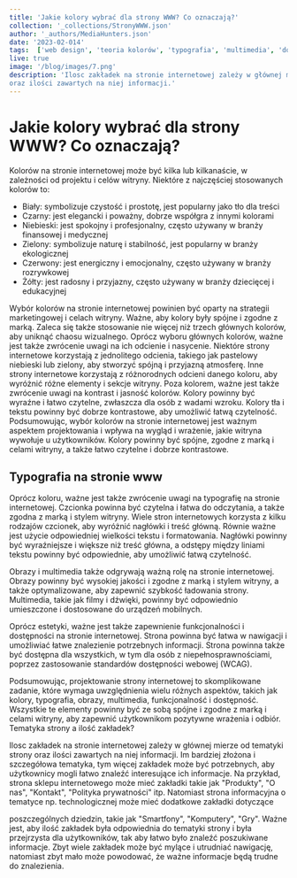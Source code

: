 ```yaml
---
title: 'Jakie kolory wybrać dla strony WWW? Co oznaczają?'
collection: '_collections/StronyWWW.json'
author: '_authors/MediaHunters.json'
date: '2023-02-014'
tags:  ['web design', 'teoria kolorów', 'typografia', 'multimedia', 'dostępność']
live: true
image: '/blog/images/7.png'
description: 'Ilosc zakładek na stronie internetowej zależy w głównej mierze od tematyki strony
oraz ilości zawartych na niej informacji.'
---
```


# Jakie kolory wybrać dla strony WWW? Co oznaczają?

Kolorów na stronie internetowej może być kilka lub kilkanaście, w zależności od
projektu i celów witryny. Niektóre z najczęściej stosowanych kolorów to:
- Biały: symbolizuje czystość i prostotę, jest popularny jako tło dla treści
- Czarny: jest elegancki i poważny, dobrze współgra z innymi kolorami
- Niebieski: jest spokojny i profesjonalny, często używany w branży finansowej i
medycznej
- Zielony: symbolizuje naturę i stabilność, jest popularny w branży ekologicznej
- Czerwony: jest energiczny i emocjonalny, często używany w branży
rozrywkowej
- Żółty: jest radosny i przyjazny, często używany w branży dziecięcej i
edukacyjnej

Wybór kolorów na stronie internetowej powinien być oparty na strategii
marketingowej i celach witryny. Ważne, aby kolory były spójne i zgodne z marką.
Zaleca się także stosowanie nie więcej niż trzech głównych kolorów, aby uniknąć
chaosu wizualnego.
Oprócz wyboru głównych kolorów, ważne jest także zwrócenie uwagi na ich odcienie
i nasycenie. Niektóre strony internetowe korzystają z jednolitego odcienia, takiego jak
pastelowy niebieski lub zielony, aby stworzyć spójną i przyjazną atmosferę. Inne
strony internetowe korzystają z różnorodnych odcieni danego koloru, aby wyróżnić
różne elementy i sekcje witryny.
Poza kolorem, ważne jest także zwrócenie uwagi na kontrast i jasność kolorów.
Kolory powinny być wyraźne i łatwo czytelne, zwłaszcza dla osób z wadami wzroku.
Kolory tła i tekstu powinny być dobrze kontrastowe, aby umożliwić łatwą czytelność.
Podsumowując, wybór kolorów na stronie internetowej jest ważnym aspektem
projektowania i wpływa na wygląd i wrażenie, jakie witryna wywołuje u użytkowników.
Kolory powinny być spójne, zgodne z marką i celami witryny, a także łatwo czytelne i
dobrze kontrastowe.

## Typografia na stronie www

Oprócz koloru, ważne jest także zwrócenie uwagi na typografię na stronie
internetowej. Czcionka powinna być czytelna i łatwa do odczytania, a także zgodna z
marką i stylem witryny. Wiele stron internetowych korzysta z kilku rodzajów czcionek,
aby wyróżnić nagłówki i treść główną.
Równie ważne jest użycie odpowiedniej wielkości tekstu i formatowania. Nagłówki
powinny być wyraźniejsze i większe niż treść główna, a odstępy między liniami tekstu
powinny być odpowiednie, aby umożliwić łatwą czytelność.

Obrazy i multimedia także odgrywają ważną rolę na stronie internetowej. Obrazy
powinny być wysokiej jakości i zgodne z marką i stylem witryny, a także
optymalizowane, aby zapewnić szybkość ładowania strony. Multimedia, takie jak
filmy i dźwięki, powinny być odpowiednio umieszczone i dostosowane do urządzeń
mobilnych.

Oprócz estetyki, ważne jest także zapewnienie funkcjonalności i dostępności na
stronie internetowej. Strona powinna być łatwa w nawigacji i umożliwiać łatwe
znalezienie potrzebnych informacji. Strona powinna także być dostępna dla
wszystkich, w tym dla osób z niepełnosprawnościami, poprzez zastosowanie
standardów dostępności webowej (WCAG).

Podsumowując, projektowanie strony internetowej to skomplikowane zadanie, które
wymaga uwzględnienia wielu różnych aspektów, takich jak kolory, typografia, obrazy,
multimedia, funkcjonalność i dostępność. Wszystkie te elementy powinny być ze
sobą spójne i zgodne z marką i celami witryny, aby zapewnić użytkownikom
pozytywne wrażenia i odbiór.
Tematyka strony a ilość zakładek?

Ilosc zakładek na stronie internetowej zależy w głównej mierze od tematyki strony
oraz ilości zawartych na niej informacji. Im bardziej złożona i szczegółowa tematyka,
tym więcej zakładek może być potrzebnych, aby użytkownicy mogli łatwo znaleźć
interesujące ich informacje.
Na przykład, strona sklepu internetowego może mieć zakładki takie jak "Produkty",
"O nas", "Kontakt", "Polityka prywatności" itp. Natomiast strona informacyjna o
tematyce np. technologicznej może mieć dodatkowe zakładki dotyczące

poszczególnych dziedzin, takie jak "Smartfony", "Komputery", "Gry".
Ważne jest, aby ilość zakładek była odpowiednia do tematyki strony i była przejrzysta
dla użytkowników, tak aby łatwo było znaleźć poszukiwane informacje. Zbyt wiele
zakładek może być mylące i utrudniać nawigację, natomiast zbyt mało może
powodować, że ważne informacje będą trudne do znalezienia.